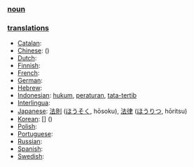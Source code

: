=== [[noun]] ===

=== [[translation]]s ===

*[[Catalan]]: [[]] '' ''
*[[Chinese]]: [[]] ()
*[[Dutch]]: [[]] '' ''
*[[Finnish]]: [[]]
*[[French]]: [[]] '' ''
*[[German]]: [[]] '' ''
*[[Hebrew]]: [[]] '' ''
*[[Indonesian]]: [[hukum]], [[atur|peraturan]], [[tata-tertib]]
*[[Interlingua]]: [[]]
*[[Japanese]]: [[法則]] ([[ほうそく]], hōsoku), [[法律]] ([[ほうりつ]], hōritsu)
*[[Korean]]: [[]] [] ()
*[[Polish]]: [[]]
*[[Portuguese]]: [[]] '' ''
*[[Russian]]: [[]]
*[[Spanish]]: [[]] '' ''
*[[Swedish]]: [[]] '' ''